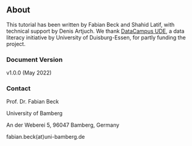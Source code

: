 ## About 

This tutorial has been written by Fabian Beck and Shahid Latif, with technical support by Denis Artjuch. We thank [DataCampus UDE](https://www.uni-due.de/ub/datacampus/index.php), a data literacy initiative by University of Duisburg-Essen, for partly funding the project.

### Document Version

v1.0.0 (May 2022)

### Contact

Prof. Dr. Fabian Beck

University of Bamberg

An der Weberei 5, 96047 Bamberg, Germany

fabian.beck(at)uni-bamberg.de